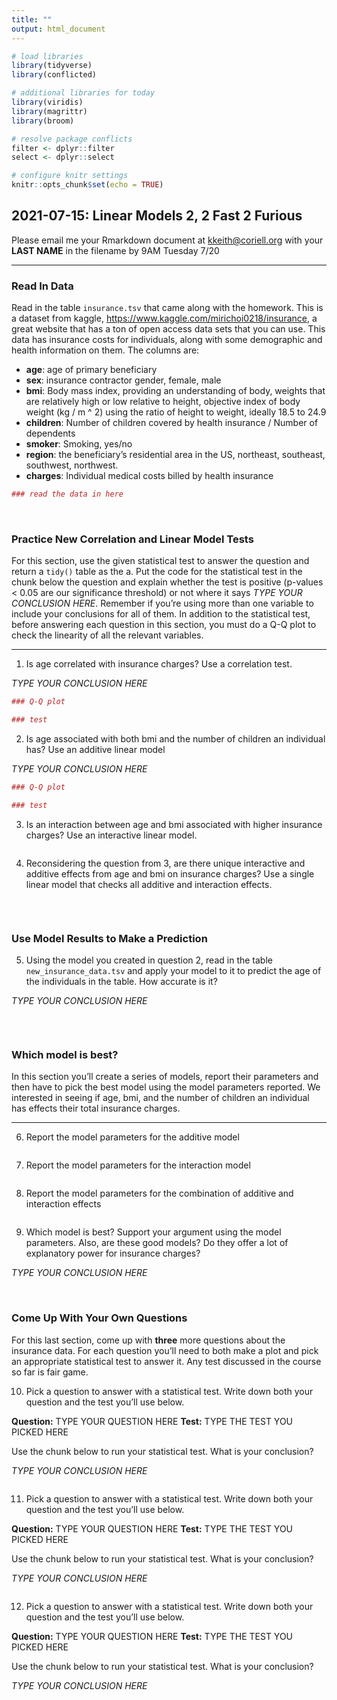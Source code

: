 ```yaml
---
title: ""
output: html_document
---
```


```r
# load libraries
library(tidyverse)
library(conflicted)

# additional libraries for today
library(viridis)
library(magrittr)
library(broom)

# resolve package conflicts
filter <- dplyr::filter
select <- dplyr::select

# configure knitr settings
knitr::opts_chunk$set(echo = TRUE)
```

## 2021-07-15: Linear Models 2, 2 Fast 2 Furious

Please email me your Rmarkdown document at <kkeith@coriell.org> with your **LAST NAME** in the filename by 9AM Tuesday 7/20

---

### Read In Data 

Read in the table `insurance.tsv` that came along with the homework. This is a dataset from kaggle, <https://www.kaggle.com/mirichoi0218/insurance>, a great website that has a ton of open access data sets that you can use. This data has insurance costs for individuals, along with some demographic and health information on them. The columns are:

- **age**: age of primary beneficiary
- **sex**: insurance contractor gender, female, male
- **bmi**: Body mass index, providing an understanding of body, weights that are relatively high or low relative to height, objective index of body weight (kg / m ^ 2) using the ratio of height to weight, ideally 18.5 to 24.9
- **children**: Number of children covered by health insurance / Number of dependents
- **smoker**: Smoking, yes/no
- **region**: the beneficiary's residential area in the US, northeast, southeast, southwest, northwest.
- **charges**: Individual medical costs billed by health insurance

```r
### read the data in here

```

<br>

### Practice New Correlation and Linear Model Tests

For this section, use the given statistical test to answer the question and return a `tidy()` table as the a. Put the code for the statistical test in the chunk below the question and explain whether the test is positive (p-values < 0.05 are our significance threshold) or not where it says *TYPE YOUR CONCLUSION HERE*. Remember if you're using more than one variable to include your conclusions for all of them. In addition to the statistical test, before answering each question in this section, you must do a Q-Q plot to check the linearity of all the relevant variables.

---

1. Is age correlated with insurance charges? Use a correlation test.

*TYPE YOUR CONCLUSION HERE* 

```r
### Q-Q plot

### test

```

2. Is age associated with both bmi and the number of children an individual has? Use an additive linear model

*TYPE YOUR CONCLUSION HERE*

```r
### Q-Q plot

### test

```

3. Is an interaction between age and bmi associated with higher insurance charges? Use an interactive linear model.

```r

```

4. Reconsidering the question from 3, are there unique interactive and additive effects from age and bmi on insurance charges? Use a single linear model that checks all additive and interaction effects.

```r

```

<br>

### Use Model Results to Make a Prediction

5. Using the model you created in question 2, read in the table `new_insurance_data.tsv` and apply your model to it to predict the age of the individuals in the table. How accurate is it?

*TYPE YOUR CONCLUSION HERE* 

```r

```

<br>

### Which model is best?

In this section you'll create a series of models, report their parameters and then have to pick the best model using the model parameters reported. We interested in seeing if age, bmi, and the number of children an individual has effects their total insurance charges.

---

6. Report the model parameters for the additive model

```r

```

7. Report the model parameters for the interaction model

```r

```

8. Report the model parameters for the combination of additive and interaction effects

```r

```

9. Which model is best? Support your argument using the model parameters. Also, are these good models? Do they offer a lot of explanatory power for insurance charges?

*TYPE YOUR CONCLUSION HERE* 

<br>

### Come Up With Your Own Questions

For this last section, come up with **three** more questions about the insurance data. For each question you'll need to both make a plot and pick an appropriate statistical test to answer it. Any test discussed in the course so far is fair game.

10. Pick a question to answer with a statistical test. Write down both your question and the test you'll use below.

**Question:** TYPE YOUR QUESTION HERE 
**Test:** TYPE THE TEST YOU PICKED HERE 

Use the chunk below to run your statistical test. What is your conclusion?

*TYPE YOUR CONCLUSION HERE* 

```r

```

11. Pick a question to answer with a statistical test. Write down both your question and the test you'll use below.

**Question:** TYPE YOUR QUESTION HERE 
**Test:** TYPE THE TEST YOU PICKED HERE 

Use the chunk below to run your statistical test. What is your conclusion?

*TYPE YOUR CONCLUSION HERE* 

```r

```

12. Pick a question to answer with a statistical test. Write down both your question and the test you'll use below.

**Question:** TYPE YOUR QUESTION HERE 
**Test:** TYPE THE TEST YOU PICKED HERE 

Use the chunk below to run your statistical test. What is your conclusion?

*TYPE YOUR CONCLUSION HERE* 

```r

```



